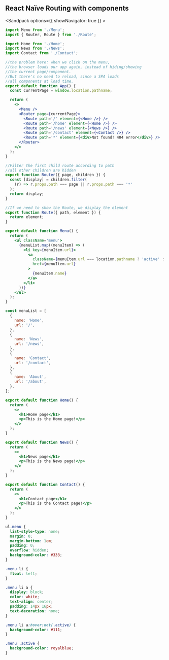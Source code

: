 ## React Naïve Routing with components

<Sandpack options={{ showNavigator: true }} >

```jsx src/App.js active
import Menu from './Menu';
import { Router, Route } from './Route';

import Home from './Home';
import News from './News';
import Contact from './Contact';

//the problem here: when we click on the menu,
//the browser loads our app again, instead of hiding/showing
//the current page/component.
//But there's no need to reload, since a SPA loads
//all components at load time.
export default function App() {
  const currentPage = window.location.pathname;

  return (
    <>
      <Menu />
      <Router page={currentPage}>
        <Route path='/' element={<Home />} />
        <Route path='/home' element={<Home />} />
        <Route path='/news' element={<News />} />
        <Route path='/contact' element={<Contact />} />
        <Route path='*' element={<div>Not found! 404 error</div>} />
      </Router>
    </>
  );
}
```

```jsx src/Route.jsx
//Filter the first child route according to path
//all other children are hidden
export function Router({ page, children }) {
  const [display] = children.filter(
    (r) => r.props.path === page || r.props.path === '*'
  );
  return display;
}

//If we need to show the Route, we display the element
export function Route({ path, element }) {
  return element;
}
```

```jsx src/Menu.jsx
export default function Menu() {
  return (
    <ul className='menu'>
      {menuList.map((menuItem) => (
        <li key={menuItem.url}>
          <a
            className={menuItem.url === location.pathname ? 'active' : ''}
            href={menuItem.url}
          >
            {menuItem.name}
          </a>
        </li>
      ))}
    </ul>
  );
}

const menuList = [
  {
    name: 'Home',
    url: '/',
  },
  {
    name: 'News',
    url: '/news',
  },
  {
    name: 'Contact',
    url: '/contact',
  },
  {
    name: 'About',
    url: '/about',
  },
];
```

```jsx src/Home.jsx
export default function Home() {
  return (
    <>
      <h1>Home page</h1>
      <p>This is the Home page!</p>
    </>
  );
}
```

```jsx src/News.jsx
export default function News() {
  return (
    <>
      <h1>News page</h1>
      <p>This is the News page!</p>
    </>
  );
}
```

```jsx src/Contact.jsx
export default function Contact() {
  return (
    <>
      <h1>Contact page</h1>
      <p>This is the Contact page!</p>
    </>
  );
}
```

```css
ul.menu {
  list-style-type: none;
  margin: 0;
  margin-bottom: 1em;
  padding: 0;
  overflow: hidden;
  background-color: #333;
}

.menu li {
  float: left;
}

.menu li a {
  display: block;
  color: white;
  text-align: center;
  padding: 14px 16px;
  text-decoration: none;
}

.menu li a:hover:not(.active) {
  background-color: #111;
}

.menu .active {
  background-color: royalblue;
}
```

</Sandpack>
